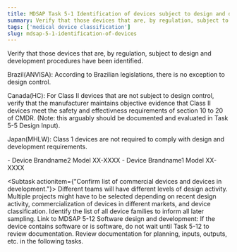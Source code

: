 ```yaml
---
title: MDSAP Task 5-1 Identification of devices subject to design and development procedures; technical documentation
summary: Verify that those devices that are, by regulation, subject to design and development procedures have been identified.
tags: ['medical device classification']
slug: mdsap-5-1-identification-of-devices
---
```


<RegLang>
Verify that those devices that are, by regulation, subject to design and development procedures have been identified.

Brazil(ANVISA): According to Brazilian legislations, there is no exception to design control. 

Canada(HC): For Class II devices that are not subject to design control, verify that the manufacturer maintains objective evidence that Class II devices meet the safety and effectivness requirements of section 10 to 20 of CMDR. (Note: this arguably should be documented and evaluated in Task 5-5 Design Input).

Japan(MHLW): Class 1 devices are not required to comply with design and development requirements.
</RegLang>

<ReportLang>
- Device Brandname2 Model XX-XXXX
- Device Brandname1 Model XX-XXXX
</ReportLang>

<Subtask actionitem={"Confirm list of commercial devices and devices in development."}>
Different teams will have different levels of design activity.  Multiple projects might have to be selected depending on recent design activity, commercialization of devices in different markets, and device classification. 
Identify the list of all device families to inform all later sampling.
Link to <QLink>MDSAP 5-12 Software design and development</QLink>: If the device contains software or is software, do not wait until Task 5-12 to review documentation.  Review documentation for planning, inputs, outputs, etc. in the following tasks.
</Subtask>




